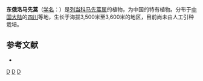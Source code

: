 {{Speciesbox
| genus = Pedicularis
| species = tongolensis
| authority = Franch.
}}

'''东俄洛马先蒿'''（[[学名|学名]]：{{lang|la|''Pedicularis tongolensis''}}）是[[列当科|列当科]][[马先蒿属|马先蒿属]]的植物，为中国的特有植物。分布于[[中国大陆|中国大陆]]的[[四川|四川]]等地，生长于海拔3,500米至3,600米的地区，目前尚未由人工引种栽培。

== 参考文献 ==
<div class="references-small">
* {{cite web| url =http://www.bioinfo.cn/db05/KmzwSpecies.php?action=view&id=21502| title =东俄洛马先蒿| work =《中国高等植物数据库全库》| publisher =中国科学院微生物研究所| author =昆明植物研究所| accessdate =2009-02-25| deadurl =yes| archiveurl =https://web.archive.org/web/20160305004607/http://www.bioinfo.cn/db05/KmzwSpecies.php?action=view&id=21502| archivedate =2016-03-05}}
</div>
{{Taxonbar|from=Q10869454}}

[[Category:马先蒿属|D]]
[[Category:中國特有植物|D]]
[[Category:四川植物|D]]